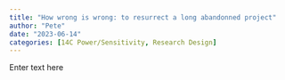 ```yaml
---
title: "How wrong is wrong: to resurrect a long abandonned project"
author: "Pete"
date: "2023-06-14"
categories: [14C Power/Sensitivity, Research Design]
---
```


Enter text here